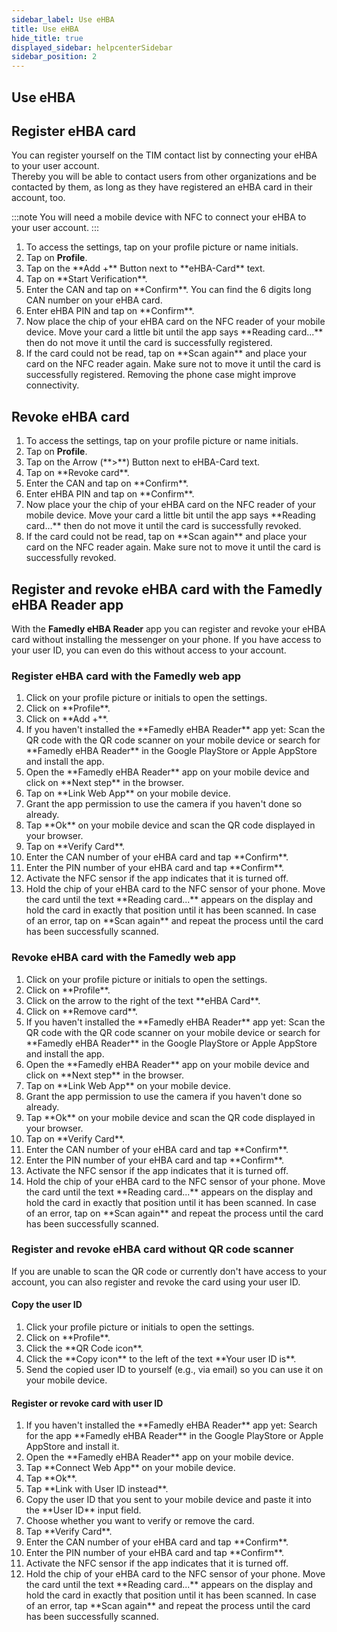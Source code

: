 ```yaml
---
sidebar_label: Use eHBA
title: Use eHBA
hide_title: true
displayed_sidebar: helpcenterSidebar
sidebar_position: 2
---
```




<div class="hero hero--primary">
  <div class="container">
    <h2 class="hero__title">Use eHBA</h2>
  </div>
</div>

## Register eHBA card

You can register yourself on the TIM contact list by connecting your eHBA to your user account.  
Thereby you will be able to contact users from other organizations and be contacted by them, as long as they have registered an eHBA card in their account, too.  

:::note
You will need a mobile device with NFC to connect your eHBA to your user account.
:::

<Tabs>
  <TabItem value="mobile" label="Mobile">
  <ol>
    <li>To access the settings, tap on your profile picture or name initials.</li>
    <li>Tap on <b>Profile</b>.</li>
    <li>Tap on the **Add +** Button next to **eHBA-Card** text.</li>
    <li>Tap on **Start Verification**.</li>
    <li>Enter the CAN and tap on **Confirm**. You can find the 6 digits long CAN number on your eHBA card.</li>
    <li>Enter eHBA PIN and tap on **Confirm**.</li>
    <li>Now place the chip of your eHBA card on the NFC reader of your mobile device. Move your card a little bit until the app says **Reading card...** then do not move it until the card is successfully registered.</li>
    <li>If the card could not be read, tap on **Scan again** and place your card on the NFC reader again. Make sure not to move it until the card is successfully registered. Removing the phone case might improve connectivity.</li>
  </ol>
  </TabItem>
</Tabs>


## Revoke eHBA card

<Tabs>
  <TabItem value="mobile" label="Mobile">
  <ol>
    <li>To access the settings, tap on your profile picture or name initials.</li>
    <li>Tap on <b>Profile</b>.</li>
    <li>Tap on the Arrow (**>**) Button next to eHBA-Card text.</li>
    <li>Tap on **Revoke card**.</li>
    <li>Enter the CAN and tap on **Confirm**.</li>
    <li>Enter eHBA PIN and tap on **Confirm**.</li>
    <li>Now place your the chip of your eHBA card on the NFC reader of your mobile device. Move your card a little bit until the app says **Reading card...** then do not move it until the card is successfully revoked.</li>
    <li>If the card could not be read, tap on **Scan again** and place your card on the NFC reader again. Make sure not to move it until the card is successfully revoked.</li>
  </ol>
  </TabItem>
</Tabs>

## Register and revoke eHBA card with the Famedly eHBA Reader app

With the **Famedly eHBA Reader** app you can register and revoke your eHBA card without installing the messenger on your phone. If you have access to your user ID, you can even do this without access to your account.

### Register eHBA card with the Famedly web app

<Tabs>
  <TabItem value="desktop" label="Desktop">
  <ol>
    <li>Click on your profile picture or initials to open the settings.</li>
    <li>Click on **Profile**.</li>
    <li>Click on **Add +**.</li>
    <li>If you haven't installed the **Famedly eHBA Reader** app yet: Scan the QR code with the QR code scanner on your mobile device or search for **Famedly eHBA Reader** in the Google PlayStore or Apple AppStore and install the app.</li>
    <li>Open the **Famedly eHBA Reader** app on your mobile device and click on **Next step** in the browser.</li>
    <li>Tap on **Link Web App** on your mobile device.</li>
    <li>Grant the app permission to use the camera if you haven't done so already.</li>
    <li>Tap **Ok** on your mobile device and scan the QR code displayed in your browser.</li>
    <li>Tap on **Verify Card**.</li>
    <li>Enter the CAN number of your eHBA card and tap **Confirm**.</li>
    <li>Enter the PIN number of your eHBA card and tap **Confirm**.</li>
    <li>Activate the NFC sensor if the app indicates that it is turned off.</li>
    <li>Hold the chip of your eHBA card to the NFC sensor of your phone. Move the card until the text **Reading card...** appears on the display and hold the card in exactly that position until it has been scanned. In case of an error, tap on **Scan again** and repeat the process until the card has been successfully scanned.</li>
  </ol>
  </TabItem>
</Tabs>

### Revoke eHBA card with the Famedly web app

<Tabs>
  <TabItem value="desktop" label="Desktop">
  <ol>
    <li>Click on your profile picture or initials to open the settings.</li>
    <li>Click on **Profile**.</li>
    <li>Click on the arrow to the right of the text **eHBA Card**.</li>
    <li>Click on **Remove card**.</li>
    <li>If you haven't installed the **Famedly eHBA Reader** app yet: Scan the QR code with the QR code scanner on your mobile device or search for **Famedly eHBA Reader** in the Google PlayStore or Apple AppStore and install the app.</li>
    <li>Open the **Famedly eHBA Reader** app on your mobile device and click on **Next step** in the browser.</li>
    <li>Tap on **Link Web App** on your mobile device.</li>
    <li>Grant the app permission to use the camera if you haven't done so already.</li>
    <li>Tap **Ok** on your mobile device and scan the QR code displayed in your browser.</li>
    <li>Tap on **Verify Card**.</li>
    <li>Enter the CAN number of your eHBA card and tap **Confirm**.</li>
    <li>Enter the PIN number of your eHBA card and tap **Confirm**.</li>
    <li>Activate the NFC sensor if the app indicates that it is turned off.</li>
    <li>Hold the chip of your eHBA card to the NFC sensor of your phone. Move the card until the text **Reading card...** appears on the display and hold the card in exactly that position until it has been scanned. In case of an error, tap on **Scan again** and repeat the process until the card has been successfully scanned.</li>
  </ol>
  </TabItem>
</Tabs>

### Register and revoke eHBA card without QR code scanner

If you are unable to scan the QR code or currently don't have access to your account, you can also register and revoke the card using your user ID.

#### Copy the user ID
 
<Tabs>
  <TabItem value="desktop" label="Desktop">
  <ol>
    <li>Click your profile picture or initials to open the settings.</li>
    <li>Click on **Profile**.</li>
    <li>Click the **QR Code icon**.</li>
    <li>Click the **Copy icon** to the left of the text **Your user ID is**.</li>
    <li>Send the copied user ID to yourself (e.g., via email) so you can use it on your mobile device.</li>
  </ol>
  </TabItem>
</Tabs>

#### Register or revoke card with user ID
 
<Tabs>
  <TabItem value="mobile" label="Mobile">
  <ol>
    <li>If you haven't installed the **Famedly eHBA Reader** app yet: Search for the app **Famedly eHBA Reader** in the Google PlayStore or Apple AppStore and install it.</li>
    <li>Open the **Famedly eHBA Reader** app on your mobile device.</li>
    <li>Tap **Connect Web App** on your mobile device.</li>
    <li>Tap **Ok**.</li>
    <li>Tap **Link with User ID instead**.</li>
    <li>Copy the user ID that you sent to your mobile device and paste it into the **User ID** input field.</li>
    <li>Choose whether you want to verify or remove the card.</li>
    <li>Tap **Verify Card**.</li>
    <li>Enter the CAN number of your eHBA card and tap **Confirm**.</li>
    <li>Enter the PIN number of your eHBA card and tap **Confirm**.</li>
    <li>Activate the NFC sensor if the app indicates that it is turned off.</li>
    <li>Hold the chip of your eHBA card to the NFC sensor of your phone. Move the card until the text **Reading card...** appears on the display and hold the card in exactly that position until it has been scanned. In case of an error, tap **Scan again** and repeat the process until the card has been successfully scanned.</li>
  </ol>
  </TabItem>
</Tabs>

